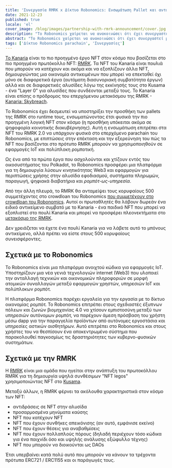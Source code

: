 ```yaml
---
title: 'Συνεργασία RMRK x Δίκτυο Robonomics: Ενσωμάτωση Pallet και ανταμοιβές Kanaria'
date: 2021-12-23
published: true
locale: 'el'
cover_image: /blog/images/partnership-with-rmrk-announcement/cover.jpg
description: "Το Robonomics χαίρεται να ανακοινώσει ότι έχει συνεργαστεί με την RMRK για να φέρει ένα θέμα ρομποτικής τεχνολογίας στο έργο Kanaria και να υποστηρίξει τα πρότυπα RMRK2.0! Το Kanaria είναι το πιο προηγμένο έργο NFT στον κόσμο που βασίζεται στο πιο προηγμένο πρωτόκολλο NFT στον κόσμο: RMRK."
abstract: "Το Robonomics χαίρεται να ανακοινώσει ότι έχει συνεργαστεί με την RMRK για να φέρει ένα θέμα ρομποτικής τεχνολογίας στο έργο Kanaria και να υποστηρίξει τα πρότυπα RMRK2.0! Το Kanaria είναι το πιο προηγμένο έργο NFT στον κόσμο που βασίζεται στο πιο προηγμένο πρωτόκολλο NFT στον κόσμο: RMRK."
tags: ['Δίκτυο Robonomics parachain', 'Συνεργασίες']
---
```


[Το Kanaria](https://kanaria.rmrk.app/) είναι το πιο προηγμένο έργο NFT στον κόσμο που βασίζεται στο πιο προηγμένο πρωτόκολλο NFT: [RMRK](https://rmrk.app/).
Τα NFT του Kanaria είναι πουλιά που μπορούν να κατέχουν και ακόμα και να εξοπλίζουν άλλα NFT, δημιουργώντας μια οικονομία αντικειμένων που μπορεί να επεκταθεί όχι μόνο σε διαφορετικά έργα (αυτόματη διασυνοριακή συμβατότητα έργων) αλλά και σε διαφορετικές αλυσίδες λόγω της εκκίνησής τους στο Kusama - ένα "Layer 0" για αλυσίδες που συνδέονται μεταξύ τους. Το Kanaria είναι επίσης ο πρόδρομος του επερχόμενου μετακόσμου της RMRK - [Kanaria: Skybreach](https://url.rmrk.app/meta).

Το Robonomics έχει δεσμευτεί να υποστηρίξει την προσθήκη των pallets της RMRK στο runtime τους, ενσωματώνοντας έτσι φυσικά την πιο προηγμένη λογική NFT στον κόσμο (η προσθήκη υπόκειται ακόμα σε ψηφοφορία κοινοτικής διακυβέρνησης). Αυτή η ενσωμάτωση επιτρέπει στα NFT του RMRK 2.0 να υπάρχουν φυσικά στο επερχόμενο parachain του Robonomics, με επιπτώσεις στην επέκταση και την εξερεύνηση του πώς τα NFT που βασίζονται στο πρότυπο RMRK μπορούν να χρησιμοποιηθούν σε εφαρμογές IoT και πολύπλοκη ρομποτική.

Ως ένα από τα πρώτα έργα που ασχολούνται και χτίζουν εντός του οικοσυστήματος του Polkadot, το Robonomics προσφέρει μια πλατφόρμα για τη δημιουργία λύσεων κινητικότητας Web3 και εφαρμογών για περιπτώσεις χρήσης στην αλυσίδα εφοδιασμού, συστήματα πληρωμών, παραγωγή, ψηφιακά διαβατήρια και *ρομπότ-ως-υπηρεσία*.

Από την άλλη πλευρά, το RMRK θα ανταμείψει τους κορυφαίους 500 συμμετέχοντες στο crowdloan του Robonomics [που συμμετέχουν στο crowdloan του Robonomics](https://robonomics.network/kusama-slot/). Αυτοί οι πρωταθλητές θα λάβουν δωρεάν ένα ειδικό αντικείμενο συμβατό με το Kanaria - ένα παιδικό NFT που μπορεί να εξοπλιστεί στο πουλί Kanaria και μπορεί να προσφέρει πλεονεκτήματα στο [μετακόσμο της RMRK](https://url.rmrk.app/meta).

Δεν χρειάζεται να έχετε ένα πουλί Kanaria για να λάβετε αυτό το μπόνους αντικείμενο, αλλά πρέπει να είστε στους 500 κορυφαίους συνεισφέροντες.

## Σχετικά με το Robonomics

Το Robonomics είναι μια πλατφόρμα ανοιχτού κώδικα για εφαρμογές IoT. Υποστηρίζουν μια νέα γενιά τεχνολογιών internet (Web3) που υλοποιεί την ανταλλαγή τεχνικών και οικονομικών πληροφοριών σε μορφή ατομικών συναλλαγών μεταξύ εφαρμογών χρηστών, υπηρεσιών IoT και πολύπλοκων ρομπότ.

Η πλατφόρμα Robonomics παρέχει εργαλεία για την εργασία με το δίκτυο οικονομίας ρομπότ. Το Robonomics επιτρέπει στους σχεδιαστές έξυπνων πόλεων και ζωνών βιομηχανίας 4.0 να χτίσουν εμπιστοσύνη μεταξύ των υπηρεσιών αυτόνομων ρομπότ, να παρέχουν άμεση πρόσβαση του χρήστη μέσω dapp για την παραγγελία προϊόντων από αυτόνομες εργοστάσια και υπηρεσίες αστικών αισθητήρων. Αυτό επιτρέπει στο Robonomics και στους χρήστες του να θεσπίσουν ένα αποκεντρωμένο σύστημα που παρακολουθεί παγκοσμίως τις δραστηριότητες των κυβερνο-φυσικών συστημάτων.

## Σχετικά με την RMRK

Η [RMRK](https://rmrk.app/) είναι μια ομάδα που ηγείται στην ανάπτυξη του πρωτοκόλλου RMRK για τη δημιουργία υψηλά συνθέσιμων "NFT legos" χρησιμοποιώντας NFT στο [Kusama](https://kusama.network/).

Μεταξύ άλλων, η RMRK φέρνει τα ακόλουθα χαρακτηριστικά στον κόσμο των NFT:

* αντιδράσεις σε NFT στην αλυσίδα
* προσαρμοσμένα μηνύματα καύσης
* NFT που κατέχουν NFT
* NFT που έχουν συνθήκες απεικόνισης (αν αυτό, εμφάνισε εκείνο)
* NFT που έχουν θέσεις για αναβαθμίσεις
* NFT που έχουν πολλαπλούς πόρους (δηλαδή περιέχουν τόσο κώδικα για ένα παιχνίδι όσο και υψηλής ανάλυσης εξώφυλλο τέχνης)
* NFT που μπορούν να διοικούνται ως DAOs

Έτσι υπερβαίνει κατά πολύ αυτό που μπορούν να κάνουν τα τρέχοντα πρότυπα ERC721 / ERC1155 και οι παράγωγές τους.